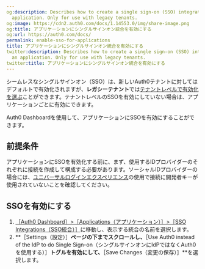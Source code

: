 ```yaml
---
og:description: Describes how to create a single sign-on (SSO) integration for an
  application. Only for use with legacy tenants.
og:image: https://cdn2.auth0.com/docs/1.14553.0/img/share-image.png
og:title: アプリケーションにシングルサインオン統合を有効にする
og:url: https://auth0.com/docs/
permalink: enable-sso-for-applications
title: アプリケーションにシングルサインオン統合を有効にする
twitter:description: Describes how to create a single sign-on (SSO) integration for
  an application. Only for use with legacy tenants.
twitter:title: アプリケーションにシングルサインオン統合を有効にする
---
```


シームレスなシングルサインオン（SSO）は、新しいAuth0テナントに対してはデフォルトで有効化されますが、**レガシーテナント**では[テナントレベルで有効化を選ぶ](/tenant-settings/enable-sso-for-legacy-tenants)ことができます。テナントレベルのSSOを有効にしていない場合は、アプリケーションごとに有効にできます。

Auth0 Dashboardを使用して、アプリケーションにSSOを有効にすることができます。

## 前提条件

アプリケーションにSSOを有効化する前に、まず、使用するIDプロバイダーのそれぞれに接続を作成して構成する必要があります。ソーシャルIDプロバイダーの場合には、[ユニバーサルログインエクスペリエンス](/login/universal-login)の使用で接続に開発者キーが使用されていないことを確認してください。

## SSOを有効にする

1. [［Auth0 Dashboard］>［Applications（アプリケーション）］>［SSO Integrations（SSO統合）］](%24%7Bmanage_url%7D/#/externalapps)に移動し、表示する統合の名前を選択します。
2. **［Settings（設定）］**ページの下までスクロールし、**［Use Auth0 instead of the IdP to do Single Sign-on（シングルサインオンにIdPではなくAuth0を使用する）］**トグルを有効にして、**［Save Changes（変更の保存）］**を選択します。